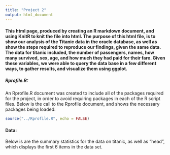 ```yaml
---
title: "Project 2"
output: html_document
---
```



#### This html page, produced by creating an R markdown document, and using KnitR to knit the file into html. The purpose of this html file, is to show our analysis of the Titanic data in the oracle database, as well as show the steps required to reproduce our findings, given the same data. The data for titanic included, the number of passengers, names, how many survived, sex, age, and how much they had paid for their fare. Given these variables, we were able to query the data base in a few different ways, to gather results, and visualize them using ggplot. 



##### Rprofile.R:
An Rprofile.R document was created to include all of the packages required for the project, in order to avoid requiring packages in each of the R script files. Below is the call to the Rprofile document, and shows the necessary packages being loaded:


```r
source("../Rprofile.R", echo = FALSE)
```

#### Data:
Below is are the summary statistics for the data on titanic, as well as "head", which displays the first 6 items in the data set.


